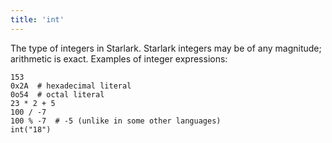 ```yaml
---
title: 'int'
---
```



The type of integers in Starlark. Starlark integers may be of any magnitude; arithmetic is exact. Examples of integer expressions:  

```
153
0x2A  # hexadecimal literal
0o54  # octal literal
23 * 2 + 5
100 / -7
100 % -7  # -5 (unlike in some other languages)
int("18")
```